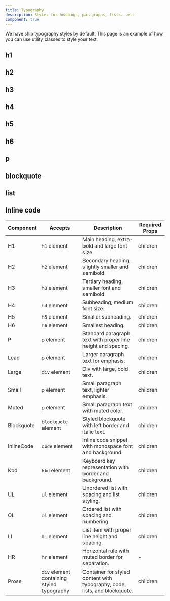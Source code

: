 ```yaml
---
title: Typography
description: Styles for headings, paragraphs, lists...etc
component: true
---
```


We have ship typography styles by default. This page is an example of how you can use utility classes to style your text.

<ComponentPreview
  className="[&_.preview]:!h-auto"
  name="typography-demo"
  align="start"
  hideCode
/>

## h1

<ComponentPreview name="typography-h1"/>

## h2

<ComponentPreview name="typography-h2"/>

## h3

<ComponentPreview name="typography-h3" />

## h4

<ComponentPreview name="typography-h4"/>

## h5

<ComponentPreview name="typography-h5"/>

## h6

<ComponentPreview name="typography-h4"/>

## p

<ComponentPreview name="typography-p"/>

## blockquote

<ComponentPreview name="typography-blockquote"/>

## list

<ComponentPreview name="typography-list"/>

## Inline code

<ComponentPreview name="typography-inline-code"/>

| Component  | Accepts                                    | Description                                                                 | Required Props |
| ---------- | ------------------------------------------ | --------------------------------------------------------------------------- | -------------- |
| H1         | `h1` element                               | Main heading, extra-bold and large font size.                               | children       |
| H2         | `h2` element                               | Secondary heading, slightly smaller and semibold.                           | children       |
| H3         | `h3` element                               | Tertiary heading, smaller font and semibold.                                | children       |
| H4         | `h4` element                               | Subheading, medium font size.                                               | children       |
| H5         | `h5` element                               | Smaller subheading.                                                         | children       |
| H6         | `h6` element                               | Smallest heading.                                                           | children       |
| P          | `p` element                                | Standard paragraph text with proper line height and spacing.                | children       |
| Lead       | `p` element                                | Larger paragraph text for emphasis.                                         | children       |
| Large      | `div` element                              | Div with large, bold text.                                                  | children       |
| Small      | `p` element                                | Small paragraph text, lighter emphasis.                                     | children       |
| Muted      | `p` element                                | Small paragraph text with muted color.                                      | children       |
| Blockquote | `blockquote` element                       | Styled blockquote with left border and italic text.                         | children       |
| InlineCode | `code` element                             | Inline code snippet with monospace font and background.                     | children       |
| Kbd        | `kbd` element                              | Keyboard key representation with border and background.                     | children       |
| UL         | `ul` element                               | Unordered list with spacing and list styling.                               | children       |
| OL         | `ol` element                               | Ordered list with spacing and numbering.                                    | children       |
| LI         | `li` element                               | List item with proper line height and spacing.                              | children       |
| HR         | `hr` element                               | Horizontal rule with muted border for separation.                           | -              |
| Prose      | `div` element containing styled typography | Container for styled content with typography, code, lists, and blockquote. | children       |
